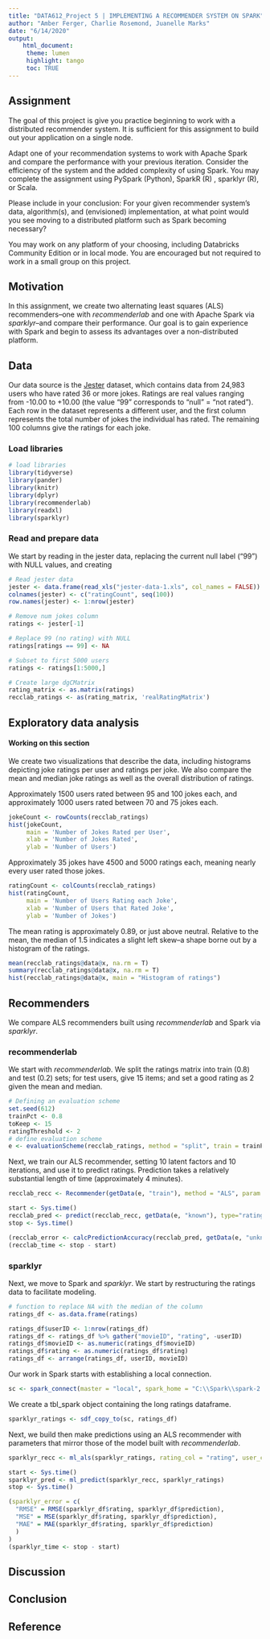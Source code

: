 ```yaml
---
title: "DATA612_Project 5 | IMPLEMENTING A RECOMMENDER SYSTEM ON SPARK"
author: "Amber Ferger, Charlie Rosemond, Juanelle Marks" 
date: "6/14/2020"
output: 
    html_document:
     theme: lumen
     highlight: tango
     toc: TRUE
---
```

## Assignment
The goal of this project is give you practice beginning to work with a distributed recommender system. It is sufficient for this assignment to build out your application on a single node.

Adapt one of your recommendation systems to work with Apache Spark and compare the performance with your previous iteration. Consider the efficiency of the system and the added complexity of using Spark. You may complete the assignment using PySpark (Python), SparkR (R) , sparklyr (R), or Scala.

Please include in your conclusion: For your given recommender system’s data, algorithm(s), and (envisioned) implementation, at what point would you see moving to a distributed platform such as Spark becoming necessary?

You may work on any platform of your choosing, including Databricks Community Edition or in local mode. You are encouraged but not required to work in a small group on this project.


## Motivation
In this assignment, we create two alternating least squares (ALS) recommenders--one with *recommenderlab* and one with Apache Spark via *sparklyr*--and compare their performance. Our goal is to gain experience with Spark and begin to assess its advantages over a non-distributed platform.


## Data
Our data source is the [Jester](http://eigentaste.berkeley.edu/dataset/) dataset, which contains data from 24,983 users who have rated 36 or more jokes. Ratings are real values ranging from -10.00 to +10.00 (the value "99" corresponds to "null" = "not rated"). Each row in the dataset represents a different user, and the first column represents the total number of jokes the individual has rated. The remaining 100 columns give the ratings for each joke. 


### Load libraries

```r
# load libraries
library(tidyverse)
library(pander)
library(knitr)
library(dplyr)
library(recommenderlab)
library(readxl)
library(sparklyr)
```

### Read and prepare data
We start by reading in the jester data, replacing the current null label ("99") with NULL values, and creating

```r
# Read jester data
jester <- data.frame(read_xls("jester-data-1.xls", col_names = FALSE))
colnames(jester) <- c("ratingCount", seq(100))
row.names(jester) <- 1:nrow(jester)

# Remove num jokes column
ratings <- jester[-1]

# Replace 99 (no rating) with NULL
ratings[ratings == 99] <- NA

# Subset to first 5000 users
ratings <- ratings[1:5000,]

# Create large dgCMatrix
rating_matrix <- as.matrix(ratings)
recclab_ratings <- as(rating_matrix, 'realRatingMatrix')
```

## Exploratory data analysis

#### Working on this section ####

We create two visualizations that describe the data, including histograms depicting joke ratings per user and ratings per joke. We also compare the mean and median joke ratings as well as the overall distribution of ratings.

Approximately 1500 users rated between 95 and 100 jokes each, and approximately 1000 users rated between 70 and 75 jokes each. 

```r
jokeCount <- rowCounts(recclab_ratings)
hist(jokeCount,
     main = 'Number of Jokes Rated per User',
     xlab = 'Number of Jokes Rated',
     ylab = 'Number of Users')
```


Approximately 35 jokes have 4500 and 5000 ratings each, meaning nearly every user rated those jokes.

```r
ratingCount <- colCounts(recclab_ratings)
hist(ratingCount,
     main = 'Number of Users Rating each Joke',
     xlab = 'Number of Users that Rated Joke',
     ylab = 'Number of Jokes')
```
  

The mean rating is approximately 0.89, or just above neutral. Relative to the mean, the median of 1.5 indicates a slight left skew--a shape borne out by a histogram of the ratings.

```r
mean(recclab_ratings@data@x, na.rm = T)
summary(recclab_ratings@data@x, na.rm = T)
hist(recclab_ratings@data@x, main = "Histogram of ratings")
```

## Recommenders
We compare ALS recommenders built using *recommenderlab* and Spark via *sparklyr*.

### recommenderlab

We start with *recommenderlab*. We split the ratings matrix into train (0.8) and test (0.2) sets; for test users, give 15 items; and set a good rating as 2 given the mean and median.

```r
# Defining an evaluation scheme
set.seed(612)
trainPct <- 0.8
toKeep <- 15
ratingThreshold <- 2
# define evaluation scheme
e <- evaluationScheme(recclab_ratings, method = "split", train = trainPct, given = toKeep, goodRating = ratingThreshold)
```

Next, we train our ALS recommender, setting 10 latent factors and 10 iterations, and use it to predict ratings. Prediction takes a relatively substantial length of time (approximately 4 minutes).

```r
recclab_recc <- Recommender(getData(e, "train"), method = "ALS", param = list(n_factors = 10, lambda = 0.1, n_iterations = 10, seed = 612))
```

```r
start <- Sys.time()
recclab_pred <- predict(recclab_recc, getData(e, "known"), type="ratings")
stop <- Sys.time()
```

```r
(recclab_error <- calcPredictionAccuracy(recclab_pred, getData(e, "unknown")))
(recclab_time <- stop - start)
```


### sparklyr

Next, we move to Spark and *sparklyr*. We start by restructuring the ratings data to facilitate modeling.

```r
# function to replace NA with the median of the column
ratings_df <- as.data.frame(ratings)
```

```r
ratings_df$userID <- 1:nrow(ratings_df)
ratings_df <- ratings_df %>% gather("movieID", "rating", -userID)
ratings_df$movieID <- as.numeric(ratings_df$movieID)
ratings_df$rating <- as.numeric(ratings_df$rating)
ratings_df <- arrange(ratings_df, userID, movieID)
```


Our work in Spark starts with establishing a local connection.

```r
sc <- spark_connect(master = "local", spark_home = "C:\\Spark\\spark-2.4.6-bin-hadoop2.7")
```


We create a tbl_spark object containing the long ratings dataframe.

```r
sparklyr_ratings <- sdf_copy_to(sc, ratings_df)
```


Next, we build then make predictions using an ALS recommender with parameters that mirror those of the model built with *recommenderlab*.

```r
sparklyr_recc <- ml_als(sparklyr_ratings, rating_col = "rating", user_col = "userID", item_col = "movieID", rank = 10, reg_param = 0.1, max_iter = 10)
```

```r
start <- Sys.time()
sparklyr_pred <- ml_predict(sparklyr_recc, sparklyr_ratings)
stop <- Sys.time()
```

```r
(sparklyr_error = c(
  "RMSE" = RMSE(sparklyr_df$rating, sparklyr_df$prediction),
  "MSE" = MSE(sparklyr_df$rating, sparklyr_df$prediction),
  "MAE" = MAE(sparklyr_df$rating, sparklyr_df$prediction)
  )
)
(sparklyr_time <- stop - start) 
```


## Discussion

## Conclusion

## Reference
